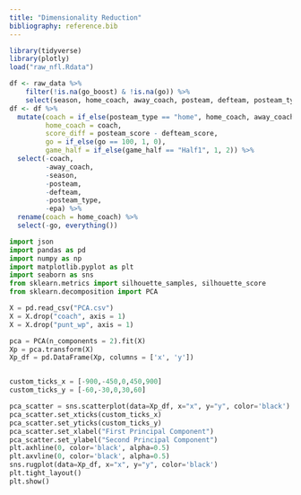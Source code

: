```yaml
---
title: "Dimensionality Reduction"
bibliography: reference.bib
---
```


```r
library(tidyverse)
library(plotly)
load("raw_nfl.Rdata")
```

```r
df <- raw_data %>%
    filter(!is.na(go_boost) & !is.na(go)) %>%
    select(season, home_coach, away_coach, posteam, defteam, posteam_type, game_half, half_seconds_remaining, ydstogo, yardline_100, posteam_score, defteam_score, posteam, go_boost, go, epa, wp_fail, wp_succeed, wp, fg_make_prob, miss_fg_wp, make_fg_wp, punt_wp)
df <- df %>%
  mutate(coach = if_else(posteam_type == "home", home_coach, away_coach),
         home_coach = coach,
         score_diff = posteam_score - defteam_score,
         go = if_else(go == 100, 1, 0),
         game_half = if_else(game_half == "Half1", 1, 2)) %>%
  select(-coach,
         -away_coach,
         -season,
         -posteam,
         -defteam,
         -posteam_type,
         -epa) %>%
  rename(coach = home_coach) %>%
  select(-go, everything())
```

```python
import json
import pandas as pd
import numpy as np
import matplotlib.pyplot as plt
import seaborn as sns
from sklearn.metrics import silhouette_samples, silhouette_score
from sklearn.decomposition import PCA
```

```python
X = pd.read_csv("PCA.csv")
X = X.drop("coach", axis = 1)
X = X.drop("punt_wp", axis = 1)

pca = PCA(n_components = 2).fit(X)
Xp = pca.transform(X)
Xp_df = pd.DataFrame(Xp, columns = ['x', 'y'])


custom_ticks_x = [-900,-450,0,450,900]
custom_ticks_y = [-60,-30,0,30,60]

pca_scatter = sns.scatterplot(data=Xp_df, x="x", y="y", color='black')
pca_scatter.set_xticks(custom_ticks_x)
pca_scatter.set_yticks(custom_ticks_y)
pca_scatter.set_xlabel("First Principal Component")
pca_scatter.set_ylabel("Second Principal Component")
plt.axhline(0, color='black', alpha=0.5)
plt.axvline(0, color='black', alpha=0.5)
sns.rugplot(data=Xp_df, x="x", y="y", color='black')
plt.tight_layout()
plt.show()
```